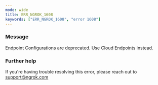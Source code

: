 ```yaml
---
mode: wide
title: ERR_NGROK_1608
keywords: ["ERR_NGROK_1608", "error 1608"]
---
```



### Message

Endpoint Configurations are deprecated. Use Cloud Endpoints instead.

<ErrorDetails />

### Further help

If you're having trouble resolving this error, please reach out to [support@ngrok.com](mailto:support@ngrok.com?subject=Help%20with%20ERR_NGROK_1608)
